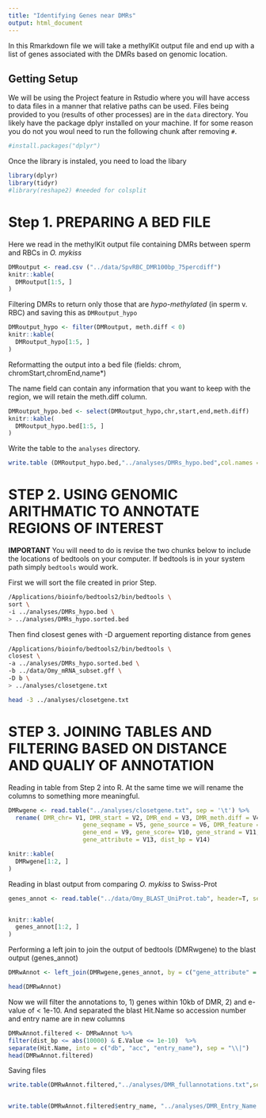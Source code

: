 ```yaml
---
title: "Identifying Genes near DMRs"
output: html_document
---
```


In this Rmarkdown file we will take a methylKit output file and end up with a list of genes associated with the DMRs based on genomic location. 


## Getting Setup
We will be using the Project feature in Rstudio where you will have access to data files in a manner that relative paths can be used. Files being provided to you (results of other processes) are in the `data` directory. You likely have the package dplyr installed on your machine. If for some reason you do not you woul need to run the following chunk after removing `#`.

```r
#install.packages("dplyr")
```


Once the library is instaled, you need to load the libary
```r
library(dplyr)
library(tidyr)
#library(reshape2) #needed for colsplit
```


# Step  1. PREPARING A BED FILE

Here we read in the methylKit output file containing DMRs between sperm and RBCs in _O. mykiss_

```r
DMRoutput <- read.csv ("../data/SpvRBC_DMR100bp_75percdiff")
knitr::kable(
  DMRoutput[1:5, ]
)
```



Filtering DMRs to return only those that are _hypo-methylated_ (in sperm v. RBC) and saving this as `DMRoutput_hypo`

```r
DMRoutput_hypo <- filter(DMRoutput, meth.diff < 0)
knitr::kable(
  DMRoutput_hypo[1:5, ]
)
```


Reformatting the output into a bed file (fields: chrom, chromStart,chromEnd,name*)

The name field can contain any information that you want to keep with the region, we will retain the meth.diff column. 




```r
DMRoutput_hypo.bed <- select(DMRoutput_hypo,chr,start,end,meth.diff)  
knitr::kable(
  DMRoutput_hypo.bed[1:5, ]
)
```

Write the table to the `analyses` directory.

```r
write.table (DMRoutput_hypo.bed,"../analyses/DMRs_hypo.bed",col.names = F, sep = '\t', row.names = F,quote = F)
```


# STEP 2. USING GENOMIC ARITHMATIC TO ANNOTATE REGIONS OF INTEREST

**IMPORTANT** You will need to do is revise the two chunks below to include the locations of bedtools on your computer. If bedtools is in your system path simply `bedtools` would work.

First we will sort the file created in prior Step.

```bash
/Applications/bioinfo/bedtools2/bin/bedtools \
sort \
-i ../analyses/DMRs_hypo.bed \
> ../analyses/DMRs_hypo.sorted.bed
```


Then find closest genes with -D arguement reporting distance from genes

```bash
/Applications/bioinfo/bedtools2/bin/bedtools \
closest \
-a ../analyses/DMRs_hypo.sorted.bed \
-b ../data/Omy_mRNA_subset.gff \
-D b \
> ../analyses/closetgene.txt

head -3 ../analyses/closetgene.txt
```




# STEP 3. JOINING TABLES AND FILTERING BASED ON DISTANCE AND QUALIY OF ANNOTATION

Reading in table from Step 2 into R. At the same time we will rename the columns to something more meaningful.

```r
DMRwgene <- read.table("../analyses/closetgene.txt", sep = '\t') %>% 
  rename( DMR_chr= V1, DMR_start = V2, DMR_end = V3, DMR_meth.diff = V4,
                     gene_seqname = V5, gene_source = V6, DMR_feature = V7, gene_start = V8,
                     gene_end = V9, gene_score= V10, gene_strand = V11, DMR_frame = V12,
                     gene_attribute = V13, dist_bp = V14)

knitr::kable(
  DMRwgene[1:2, ]
)
```
Reading in blast output from comparing _O. mykiss_ to Swiss-Prot

```r
genes_annot <- read.table("../data/Omy_BLAST_UniProt.tab", header=T, sep="\t", stringsAsFactors=F, fill=T, quote="", na.strings="", comment.char="")


knitr::kable(
  genes_annot[1:2, ]
)
```



Performing a left join to join the output of bedtools (DMRwgene) to the blast output (genes_annot)

```r
DMRwAnnot <- left_join(DMRwgene,genes_annot, by = c("gene_attribute" = "Sequence"))

```




```r
head(DMRwAnnot)

```

Now we will filter the annotations to, 1) genes within 10kb of DMR, 2) and e-value of < 1e-10. And separated the blast Hit.Name so accession number and entry name are in new columns


```r
DMRwAnnot.filtered <- DMRwAnnot %>% 
filter(dist_bp <= abs(10000) & E.Value <= 1e-10)  %>% 
separate(Hit.Name, into = c("db", "acc", "entry_name"), sep = "\\|") 
head(DMRwAnnot.filtered)  
```     




Saving files 

```r
write.table(DMRwAnnot.filtered,"../analyses/DMR_fullannotations.txt",sep = "\t",quote = F,row.names = F)


write.table(DMRwAnnot.filtered$entry_name, "../analyses/DMR_Entry_Name.txt", sep = "\t", quote = F, row.names = F, col.names = F)
```








